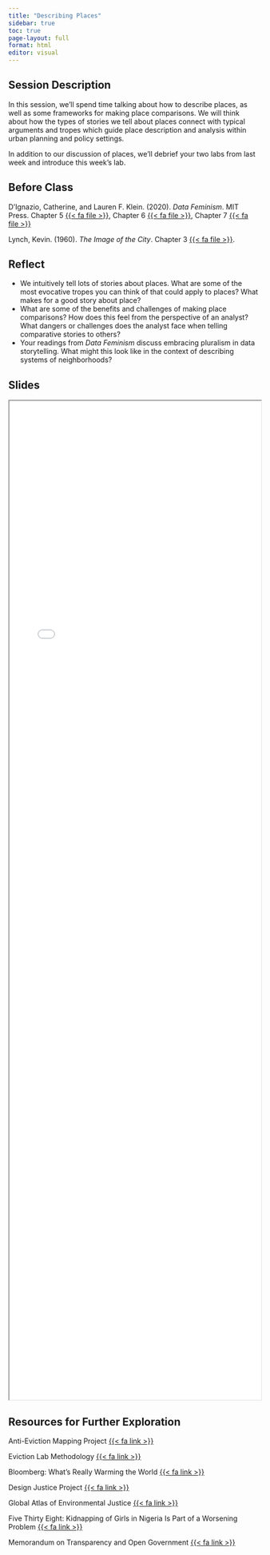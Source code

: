 ```yaml
---
title: "Describing Places"
sidebar: true
toc: true
page-layout: full
format: html
editor: visual
---
```


## Session Description

In this session, we'll spend time talking about how to describe places, as well as some frameworks for making place comparisons. We will think about how the types of stories we tell about places connect with typical arguments and tropes which guide place description and analysis within urban planning and policy settings.

In addition to our discussion of places, we'll debrief your two labs from last week and introduce this week's lab.

## Before Class

D'Ignazio, Catherine, and Lauren F. Klein. (2020). *Data Feminism*. MIT Press. Chapter 5 [{{< fa file >}}](https://uofi.box.com/s/8pfpb8mgzfmqve2goo4oehm0s0gdgsra), Chapter 6 [{{< fa file >}}](https://uofi.box.com/s/emfzi13q82lpipsgbc0antmrxm4994f8), Chapter 7 [{{< fa file >}}](https://uofi.box.com/s/713yeczrs3ekh2k86je46vixep8d9d0e)

Lynch, Kevin. (1960). *The Image of the City*. Chapter 3 [{{< fa file >}}](https://uofi.box.com/s/khfdu0cbm2aj1xb5ktkdrplih1jrwnb2).

## Reflect

-   We intuitively tell lots of stories about places. What are some of the most evocative tropes you can think of that could apply to places? What makes for a good story about place?
-   What are some of the benefits and challenges of making place comparisons? How does this feel from the perspective of an analyst? What dangers or challenges does the analyst face when telling comparative stories to others?
-   Your readings from *Data Feminism* discuss embracing pluralism in data storytelling. What might this look like in the context of describing systems of neighborhoods?

## Slides

```{=html}
<iframe class="slide-deck" src="../slides/S6 Describing Places/index.html" style="width:100%;height:50vh;margin:0;padding:0"; frameborder="2"></iframe>
```
## Resources for Further Exploration

Anti-Eviction Mapping Project [{{< fa link >}}](https://antievictionmap.com)

Eviction Lab Methodology [{{< fa link >}}](https://evictionlab.org/eviction-tracking/methods/)

Bloomberg: What's Really Warming the World [{{< fa link >}}](https://www.bloomberg.com/graphics/2015-whats-warming-the-world/)

Design Justice Project [{{< fa link >}}](https://www.media.mit.edu/projects/design-justice-auditing/overview/)

Global Atlas of Environmental Justice [{{< fa link >}}](https://ejatlas.org)

Five Thirty Eight: Kidnapping of Girls in Nigeria Is Part of a Worsening Problem [{{< fa link >}}](https://fivethirtyeight.com/features/nigeria-kidnapping/)

Memorandum on Transparency and Open Government [{{< fa link >}}](https://www.archives.gov/files/cui/documents/2009-WH-memo-on-transparency-and-open-government.pdf)
